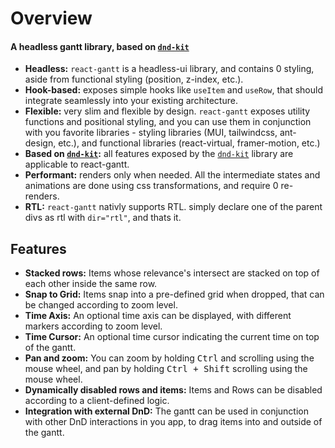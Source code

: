 
# Overview

#### A headless gantt library, based on [`dnd-kit`](https://docs.dndkit.com/)

- **Headless:** `react-gantt` is a headless-ui library, and contains 0 styling, aside from functional styling (position, z-index, etc.).
- **Hook-based:** exposes simple hooks like `useItem` and `useRow`, that should integrate seamlessly into your existing architecture.
- **Flexible:** very slim and flexible by design. `react-gantt` exposes utility functions and positional styling, and you can use them in conjunction with you favorite libraries - styling libraries (MUI, tailwindcss, ant-design, etc.), and functional libraries (react-virtual, framer-motion, etc.)
- **Based on [`dnd-kit`](https://docs.dndkit.com/):** all features exposed by the [`dnd-kit`](https://docs.dndkit.com/) library are applicable to react-gantt.
- **Performant:** renders only when needed. All the intermediate states and animations are done using css transformations, and require 0 re-renders.
- **RTL:** `react-gantt` nativly supports RTL. simply declare one of the parent divs as rtl with `dir="rtl"`, and thats it.

## Features

- **Stacked rows:** Items whose relevance's intersect are stacked on top of each other inside the same row.
- **Snap to Grid:** Items snap into a pre-defined grid when dropped, that can be changed according to zoom level.
- **Time Axis:** An optional time axis can be displayed, with different markers according to zoom level.
- **Time Cursor:** An optional time cursor indicating the current time on top of the gantt.
- **Pan and zoom:** You can zoom by holding <kbd>Ctrl</kbd> and scrolling using the mouse wheel, and pan by holding <kbd>Ctrl + Shift</kbd> scrolling using the mouse wheel.
  <Canvas of={StackedItems} />
- **Dynamically disabled rows and items:** Items and Rows can be disabled according to a client-defined logic.
  <Canvas of={DisabledRows} />
- **Integration with external DnD:** The gantt can be used in conjunction with other DnD interactions in you app, to drag items into and outside of the gantt.
  <Canvas of={Basic} />
